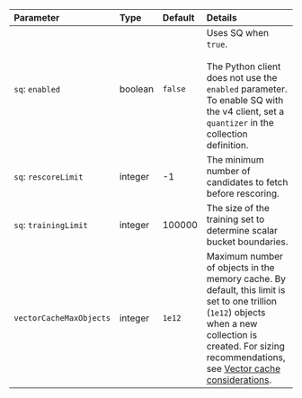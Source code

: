 | Parameter               | Type    | Default | Details                                                                                                                                                                                                                                                                     |
| :---------------------- | :------ | :------ | :-------------------------------------------------------------------------------------------------------------------------------------------------------------------------------------------------------------------------------------------------------------------------- |
| `sq`: `enabled`         | boolean | `false` | Uses SQ when `true`. <br/><br/> The Python client does not use the `enabled` parameter. To enable SQ with the v4 client, set a `quantizer` in the collection definition.                                                                                                    |
| `sq`: `rescoreLimit`    | integer | -1      | The minimum number of candidates to fetch before rescoring.                                                                                                                                                                                                                 |
| `sq`: `trainingLimit`   | integer | 100000  | The size of the training set to determine scalar bucket boundaries.                                                                                                                                                                                                         |
| `vectorCacheMaxObjects` | integer | `1e12`  | Maximum number of objects in the memory cache. By default, this limit is set to one trillion (`1e12`) objects when a new collection is created. For sizing recommendations, see [Vector cache considerations](/weaviate/concepts/vector-index#vector-cache-considerations). |
